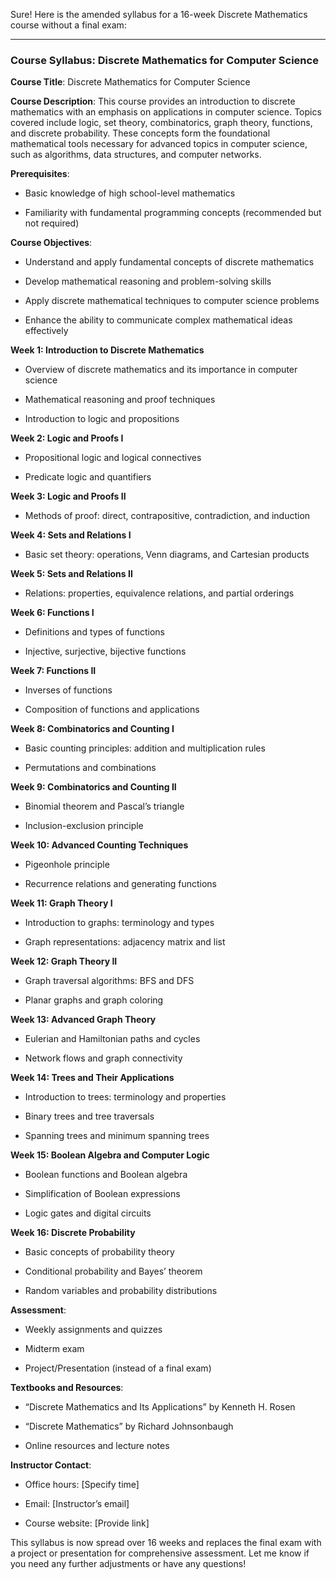 Sure! Here is the amended syllabus for a 16-week Discrete Mathematics course without a final exam:

---

### Course Syllabus: Discrete Mathematics for Computer Science

**Course Title**: Discrete Mathematics for Computer Science

**Course Description**:
This course provides an introduction to discrete mathematics with an emphasis on applications in computer science. Topics covered include logic, set theory, combinatorics, graph theory, functions, and discrete probability. These concepts form the foundational mathematical tools necessary for advanced topics in computer science, such as algorithms, data structures, and computer networks.

**Prerequisites**:

- Basic knowledge of high school-level mathematics

- Familiarity with fundamental programming concepts (recommended but not required)

**Course Objectives**:

- Understand and apply fundamental concepts of discrete mathematics

- Develop mathematical reasoning and problem-solving skills

- Apply discrete mathematical techniques to computer science problems

- Enhance the ability to communicate complex mathematical ideas effectively

**Week 1: Introduction to Discrete Mathematics**

- Overview of discrete mathematics and its importance in computer science

- Mathematical reasoning and proof techniques

- Introduction to logic and propositions

**Week 2: Logic and Proofs I**

- Propositional logic and logical connectives

- Predicate logic and quantifiers

**Week 3: Logic and Proofs II**

- Methods of proof: direct, contrapositive, contradiction, and induction

**Week 4: Sets and Relations I**

- Basic set theory: operations, Venn diagrams, and Cartesian products

**Week 5: Sets and Relations II**

- Relations: properties, equivalence relations, and partial orderings

**Week 6: Functions I**

- Definitions and types of functions

- Injective, surjective, bijective functions

**Week 7: Functions II**

- Inverses of functions

- Composition of functions and applications

**Week 8: Combinatorics and Counting I**

- Basic counting principles: addition and multiplication rules

- Permutations and combinations

**Week 9: Combinatorics and Counting II**

- Binomial theorem and Pascal's triangle

- Inclusion-exclusion principle

**Week 10: Advanced Counting Techniques**

- Pigeonhole principle

- Recurrence relations and generating functions

**Week 11: Graph Theory I**

- Introduction to graphs: terminology and types

- Graph representations: adjacency matrix and list

**Week 12: Graph Theory II**

- Graph traversal algorithms: BFS and DFS

- Planar graphs and graph coloring

**Week 13: Advanced Graph Theory**

- Eulerian and Hamiltonian paths and cycles

- Network flows and graph connectivity

**Week 14: Trees and Their Applications**

- Introduction to trees: terminology and properties

- Binary trees and tree traversals

- Spanning trees and minimum spanning trees

**Week 15: Boolean Algebra and Computer Logic**

- Boolean functions and Boolean algebra

- Simplification of Boolean expressions

- Logic gates and digital circuits

**Week 16: Discrete Probability**

- Basic concepts of probability theory

- Conditional probability and Bayes' theorem

- Random variables and probability distributions

**Assessment**:

- Weekly assignments and quizzes

- Midterm exam

- Project/Presentation (instead of a final exam)

**Textbooks and Resources**:

- "Discrete Mathematics and Its Applications" by Kenneth H. Rosen

- "Discrete Mathematics" by Richard Johnsonbaugh

- Online resources and lecture notes

**Instructor Contact**:

- Office hours: [Specify time]

- Email: [Instructor's email]

- Course website: [Provide link]

This syllabus is now spread over 16 weeks and replaces the final exam with a project or presentation for comprehensive assessment. Let me know if you need any further adjustments or have any questions!
